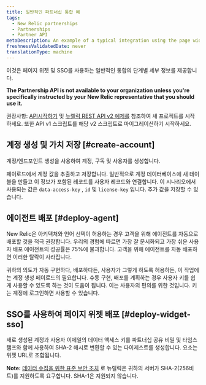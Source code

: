 ```yaml
---
title: 일반적인 파트너십 통합 예
tags:
  - New Relic partnerships
  - Partnerships
  - Partner API
metaDescription: An example of a typical integration using the page widget and SSO for New Relic partner accounts.
freshnessValidatedDate: never
translationType: machine
---
```


이것은 페이지 위젯 및 SSO를 사용하는 일반적인 통합의 단계별 세부 정보를 제공합니다.

<DNT>**The Partnership API is not available to your organization unless you&apos;re specifically instructed by your New Relic representative that you should use it.**</DNT>

권장사항: [API시작하기](/docs/apm/apis/requirements/new-relic-rest-api-v2-getting-started) 및 [뉴렐릭 REST API v2 예제를](/docs/apis/rest-api-v2) 참조하여 새 프로젝트를 시작하세요. 또한 API v1 스크립트를 해당 v2 스크립트로 마이그레이션하기 시작하세요.

## 계정 생성 및 가치 저장 [#create-account]

계정/엔드포인트 생성을 사용하여 계정, 구독 및 사용자를 생성합니다.

페이로드에서 계정 값을 추출하고 저장합니다. 일반적으로 계정 데이터베이스에 새 테이블을 만들고 이 정보가 포함된 레코드를 사용자 레코드와 연결합니다. 이 시나리오에서 사용되는 값은 `data-access-key` , `id` 및 `license-key` 입니다. 추가 값을 저장할 수 있습니다.

## 에이전트 배포 [#deploy-agent]

New Relic은 아키텍처와 언어 선택이 허용하는 경우 고객을 위해 에이전트를 자동으로 배포할 것을 적극 권장합니다. 우리의 경험에 따르면 가장 잘 문서화되고 가장 쉬운 사용자 배포 에이전트의 성공률은 75%에 불과합니다. 고객을 위해 에이전트를 자동 배포하면 이러한 탈락이 사라집니다.

귀하의 의도가 자동 구현하다, 배포하다든, 사용자가 그렇게 하도록 허용하든, 이 작업에는 계정 생성 페이로드의 <InlinePopover type="licenseKey" />필요합니다. 수동 구현, 배포를 계획하는 경우 사용자 키를 쉽게 사용할 수 있도록 하는 것이 도움이 됩니다. 이는 사용자의 편의를 위한 것입니다. 키는 계정에 로그인하면 사용할 수 있습니다.

## SSO를 사용하여 페이지 위젯 배포 [#deploy-widget-sso]

새로 생성된 계정과 사용자 이메일의 데이터 액세스 키를 파트너십 공유 비밀 및 타임스탬프와 함께 사용하여 SHA-2 해시로 변환할 수 있는 다이제스트를 생성합니다. 요소는 위젯 URL로 조합됩니다.

<DNT>**Note:**</DNT> [데이터 수집을 위한 표준 보안 조치](/docs/accounts-partnerships/accounts/security/data-security) 로 뉴렐릭은 귀하의 서버가 SHA-2(256비트)를 지원하도록 요구합니다. SHA-1은 지원되지 않습니다.